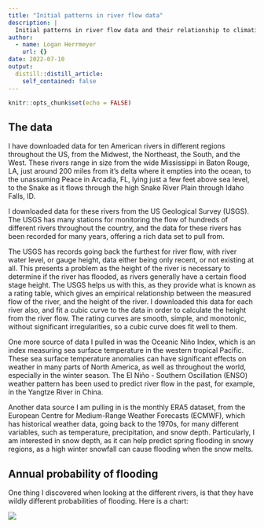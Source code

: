 ```yaml
---
title: "Initial patterns in river flow data"
description: |
  Initial patterns in river flow data and their relationship to climatic data.
author:
  - name: Logan Herrmeyer
    url: {}
date: 2022-07-10
output:
  distill::distill_article:
    self_contained: false
---
```



```r
knitr::opts_chunk$set(echo = FALSE)
```

## The data

I have downloaded data for ten American rivers in different regions throughout the US, from the Midwest, the Northeast, the South, and the West. These rivers range in size from the wide Mississippi in Baton Rouge, LA, just around 200 miles from it's delta where it empties into the ocean, to the unassuming Peace in Arcadia, FL, lying just a few feet above sea level, to the Snake as it flows through the high Snake River Plain through Idaho Falls, ID.

I downloaded data for these rivers from the US Geological Survey (USGS). The USGS has many stations for monitoring the flow of hundreds of different rivers throughout the country, and the data for these rivers has been recorded for many years, offering a rich data set to pull from.

The USGS has records going back the furthest for river flow, with river water level, or gauge height, data either being only recent, or not existing at all. This presents a problem as the height of the river is necessary to determine if the river has flooded, as rivers generally have a certain flood stage height. The USGS helps us with this, as they provide what is known as a rating table, which gives an empirical relationship between the measured flow of the river, and the height of the river. I downloaded this data for each river also, and fit a cubic curve to the data in order to calculate the height from the river flow. The rating curves are smooth, simple, and monotonic, without significant irregularities, so a cubic curve does fit well to them.

One more source of data I pulled in was the Oceanic Niño Index, which is an index measuring sea surface temperature in the western tropical Pacific. These sea surface temperature anomalies can have significant effects on weather in many parts of North America, as well as throughout the world, especially in the winter season. The El Niño - Southern Oscillation (ENSO) weather pattern has been used to predict river flow in the past, for example, in the Yangtze River in China.

Another data source I am pulling in is the monthly ERA5 dataset, from the European Centre for Medium-Range Weather Forecasts (ECMWF), which has historical weather data, going back to the 1970s, for many different variables, such as temperature, precipitation, and snow depth. Particularly, I am interested in snow depth, as it can help predict spring flooding in snowy regions, as a high winter snowfall can cause flooding when the snow melts.

## Annual probability of flooding

One thing I discovered when looking at the different rivers, is that they have wildly different probabilities of flooding. Here is a chart:

![](river_flood_probabilities.png)